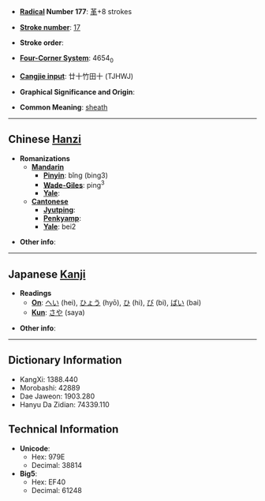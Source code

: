 * '''[[Wiktionary:Chinese radical index| Radical]] Number 177''': [[Wiktionary:Chinese radical index 革|革]]+8 strokes

* '''[[Wiktionary:Chinese total strokes index|Stroke number]]''': [[Wiktionary:Chinese total strokes index 17|17]]

* '''Stroke order''': 

* '''[[Wiktionary:Chinese four corner index|Four-Corner System]]''': 4654<sub>0</sub>

* '''[[Wiktionary:Chinese Cangjie index|Cangjie input]]''': 廿十竹田十 (TJHWJ)

* '''Graphical Significance and Origin''': 

* '''Common Meaning''': [[sheath]]

----

== Chinese [[Hanzi]] ==

* '''Romanizations'''
** '''[[Mandarin]]'''
*** '''[[Pinyin]]''': bǐng (bing3)
*** '''[[Wade-Giles]]''': ping<sup>3</sup>
*** '''[[Yale]]''': 
** '''[[Cantonese]]'''
*** '''[[Jyutping]]''':
*** '''[[Penkyamp]]''': 
*** '''[[Yale]]''': bei2

* '''Other info''': 

----

== Japanese [[Kanji]] ==

* '''Readings'''
** '''[[On]]''': [[へい]] (hei), [[ひょう]] (hyō), [[ひ]] (hi), [[び]] (bi), [[ばい]] (bai)
** '''[[Kun]]''': [[さや]] (saya)

* '''Other info''':  

----

== Dictionary Information ==

* KangXi: 1388.440
* Morobashi: 42889
* Dae Jaweon: 1903.280
* Hanyu Da Zidian: 74339.110

== Technical Information ==

* '''Unicode''':
** Hex: 979E
** Decimal: 38814
* '''Big5''':
** Hex: EF40
** Decimal: 61248